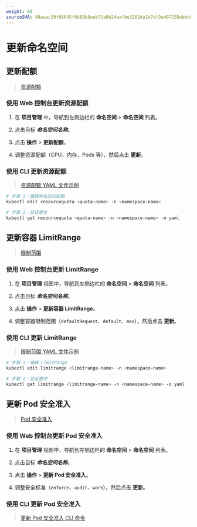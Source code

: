 ```yaml
---
weight: 80
sourceSHA: 48aeac39f66645f6689b9aeb73a8b24aafbe3262da1b7df3e467258ebbde7872
---
```


# 更新命名空间

## 更新配额

> [资源配额](./resource_quota.mdx)

### 使用 Web 控制台更新资源配额

1. 在 **项目管理** 中，导航到左侧边栏的 **命名空间** > **命名空间** 列表。

2. 点击目标 ***命名空间名称***。

3. 点击 **操作** > **更新配额**。

4. 调整资源配额（CPU、内存、Pods 等），然后点击 **更新**。

### 使用 CLI 更新资源配额

> [资源配额 YAML 文件示例](./create_namespace.mdx#namespace-yaml)

```bash
# 步骤 1：编辑命名空间配额  
kubectl edit resourcequota <quota-name> -n <namespace-name>  

# 步骤 2：验证更改  
kubectl get resourcequota <quota-name> -n <namespace-name> -o yaml  
```

## 更新容器 LimitRange

> [限制范围](./limit_range.mdx)

### 使用 Web 控制台更新 LimitRange

1. 在 **项目管理** 视图中，导航到左侧边栏的 **命名空间** > **命名空间** 列表。

2. 点击目标 ***命名空间名称***。

3. 点击 **操作** > **更新容器 LimitRange**。

4. 调整容器限制范围（`defaultRequest`、`default`、`max`），然后点击 **更新**。

### 使用 CLI 更新 LimitRange

> [限制范围 YAML 文件示例](./create_namespace.mdx#namespace-yaml)

```bash
# 步骤 1：编辑 LimitRange  
kubectl edit limitrange <limitrange-name> -n <namespace-name>  

# 步骤 2：验证更改  
kubectl get limitrange <limitrange-name> -n <namespace-name> -o yaml  
```

## 更新 Pod 安全准入

> [Pod 安全准入](./security_policies.mdx)

### 使用 Web 控制台更新 Pod 安全准入

1. 在 **项目管理** 视图中，导航到左侧边栏的 **命名空间** > **命名空间** 列表。

2. 点击目标 ***命名空间名称***。

3. 点击 **操作** > **更新 Pod 安全准入**。

4. 调整安全标准（`enforce`、`audit`、`warn`），然后点击 **更新**。

### 使用 CLI 更新 Pod 安全准入

> [更新 Pod 安全准入 CLI 命令](./security_policies.mdx#update-psa)
